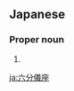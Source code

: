 ==Japanese==
{{ja-kanjitab|ろく|ぶん|ぎ|ざ|yomi=o}}

===Proper noun===
{{ja-pos|proper|ろくぶんぎざ}}

# {{altspell|lang=ja|ろくぶんぎ座||[[Sextans]]}}

[[ja:六分儀座]]